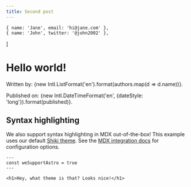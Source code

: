 ```yaml
---
title: Second post
---
```



	{ name: 'Jane', email: 'hi@jane.com' },
	{ name: 'John', twitter: '@john2002' },
]

# Hello world!

Written by: {new Intl.ListFormat('en').format(authors.map(d => d.name))}.

Published on: {new Intl.DateTimeFormat('en', {dateStyle: 'long'}).format(published)}.

## Syntax highlighting

We also support syntax highlighting in MDX out-of-the-box! This example uses our default [Shiki theme](https://github.com/shikijs/shiki). See the [MDX integration docs](https://docs.astro.build/en/guides/integrations-guide/mdx/#syntax-highlighting) for configuration options.

```astro
---
const weSupportAstro = true
---

<h1>Hey, what theme is that? Looks nice!</h1>
```
